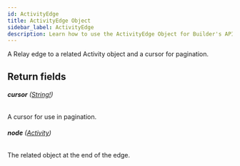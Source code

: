 ```yaml
---
id: ActivityEdge
title: ActivityEdge Object
sidebar_label: ActivityEdge
description: Learn how to use the ActivityEdge Object for Builder's API.
---
```


A Relay edge to a related Activity object and a cursor for pagination.

## Return fields

###### <b>cursor</b> ([String!](/self-managed/composer/builder/api/schema/scalar/String.mdx))

A cursor for use in pagination.

###### <b>node</b> ([Activity](/self-managed/composer/builder/api/schema/object/Activity.mdx))

The related object at the end of the edge.
